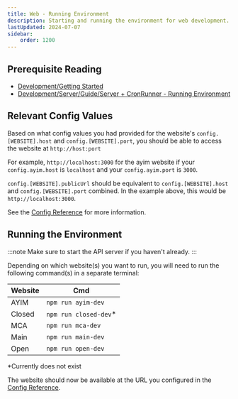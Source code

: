 ```yaml
---
title: Web - Running Environment
description: Starting and running the environment for web development.
lastUpdated: 2024-07-07
sidebar:
    order: 1200
---
```

## Prerequisite Reading
- [Development/Getting Started](../../..)
- [Development/Server/Guide/Server + CronRunner - Running Environment](../../../server/guide/server-running-environment)

## Relevant Config Values

Based on what config values you had provided for the website's `config.[WEBSITE].host` and `config.[WEBSITE].port`, you should be able to access the website at `http://host:port` 

For example, `http://localhost:3000` for the ayim website if your `config.ayim.host` is `localhost` and your `config.ayim.port` is `3000`.

`config.[WEBSITE].publicUrl` should be equivalent to `config.[WEBSITE].host` and `config.[WEBSITE].port` combined. In the example above, this would be `http://localhost:3000`.

See the [Config Reference](../config) for more information.

## Running the Environment

:::note
Make sure to start the API server if you haven't already.
:::

Depending on which website(s) you want to run, you will need to run the following command(s) in a separate terminal:

|Website| Cmd |
|--|--|
| AYIM | `npm run ayim-dev` |
| Closed | `npm run closed-dev`* |
| MCA | `npm run mca-dev` |
| Main | `npm run main-dev` |
| Open | `npm run open-dev` |

*Currently does not exist

The website should now be available at the URL you configured in the [Config Reference](../config).